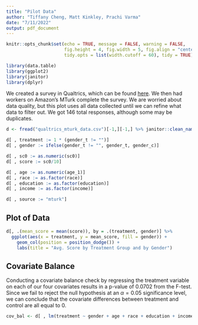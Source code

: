 ```yaml
---
title: "Pilot Data"
author: "Tiffany Cheng, Matt Kinkley, Prachi Varma"
date: "7/11/2022"
output: pdf_document
---
```


```r
knitr::opts_chunk$set(echo = TRUE, message = FALSE, warning = FALSE,
                      fig.height = 4, fig.width = 5, fig.align = "center",
                      tidy.opts = list(width.cutoff = 60), tidy = TRUE)
```

```r
library(data.table)
library(ggplot2)
library(janitor)
library(dplyr)
```

We created a survey in Qualtrics, which can be found [here](https://berkeley.qualtrics.com/jfe/form/SV_8cgDHVi9hJgEFHU). We then had workers on Amazon's MTurk complete the survey. We are worried about data quality, but this plot uses all data collected until we can refine what data to filter out. We got 146 total responses, although some may be duplicates.

```r
d <- fread("qualtrics_mturk_data.csv")[-1,][-1,] %>% janitor::clean_names()

d[ , treatment := 1 * (gender_t != "")]
d[ , gender := ifelse(gender_t != "", gender_t, gender_c)]

d[ , sc0 := as.numeric(sc0)]
d[ , score := sc0/10]

d[ , age := as.numeric(age_1)]
d[ , race := as.factor(race)]
d[ , education := as.factor(education)]
d[ , income := as.factor(income)]

d[ , source := "mturk"]
```

## Plot of Data

```r
d[, .(mean_score = mean(score)), by = .(treatment, gender)] %>%
  ggplot(aes(x = treatment, y = mean_score, fill = gender)) +
    geom_col(position = position_dodge()) +
    labs(title = "Avg. Score by Treatment Group and by Gender")
```

## Covariate Balance

Conducting a covariate balance check by regressing the treatment variable on each of our four covariates results in a p-value of 0.0702 from the F-test. Since we fail to reject the null hypothesis at an $\alpha = 0.05$ significance level, we can conclude that the covariate differences between treatment and control are all equal to 0.

```r
cov_bal <- d[ , lm(treatment ~ gender + age + race + education + income)]
```
